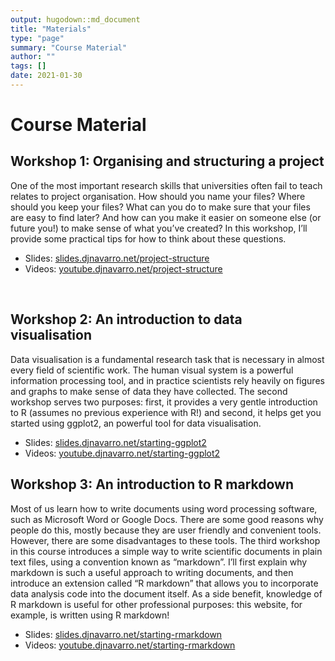 ```yaml
---
output: hugodown::md_document
title: "Materials"
type: "page"
summary: "Course Material"
author: ""
tags: []
date: 2021-01-30
---
```


# Course Material

## Workshop 1: Organising and structuring a project

One of the most important research skills that universities often fail to teach relates to project organisation. How should you name your files? Where should you keep your files? What can you do to make sure that your files are easy to find later? And how can you make it easier on someone else (or future you!) to make sense of what you've created? In this workshop, I'll provide some practical tips for how to think about these questions. 

- Slides: [slides.djnavarro.net/project-structure](https://slides.djnavarro.net/project-structure)
- Videos: [youtube.djnavarro.net/project-structure](https://youtube.djnavarro.net/project-structure)


<br>

## Workshop 2: An introduction to data visualisation

Data visualisation is a fundamental research task that is necessary in almost every field of scientific work. The human visual system is a powerful information processing tool, and in practice scientists rely heavily on figures and graphs to make sense of data they have collected. The second workshop serves two purposes: first, it provides a very gentle introduction to R (assumes no previous experience with R!) and second, it helps get you started using ggplot2, an powerful tool for data visualisation.


- Slides: [slides.djnavarro.net/starting-ggplot2](https://slides.djnavarro.net/starting-ggplot2)
- Videos: [youtube.djnavarro.net/starting-ggplot2](https://youtube.djnavarro.net/starting-ggplot2)


## Workshop 3: An introduction to R markdown

Most of us learn how to write documents using word processing software, such as Microsoft Word or Google Docs. There are some good reasons why people do this, mostly because they are user friendly and convenient tools. However, there are some disadvantages to these tools. The third workshop in this course introduces a simple way to write scientific documents in plain text files, using a convention known as "markdown". I'll first explain why markdown is such a useful approach to writing documents, and then introduce an extension called "R markdown" that allows you to incorporate data analysis code into the document itself. As a side benefit, knowledge of R markdown is useful for other professional purposes: this website, for example, is written using R markdown!

- Slides: [slides.djnavarro.net/starting-rmarkdown](https://slides.djnavarro.net/starting-rmarkdown)
- Videos: [youtube.djnavarro.net/starting-rmarkdown](https://youtube.djnavarro.net/starting-rmarkdown)



<br>
<br>



